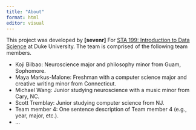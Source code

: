 ```yaml
---
title: "About"
format: html
editor: visual
---
```


This project was developed by **\[sevenr\]** For [STA 199: Introduction to Data Science](https://sta199-s23-2.github.io/) at Duke University. The team is comprised of the following team members.

-   Koji Bilbao: Neuroscience major and philosophy minor from Guam, Sophomore.
-   Maya Markus-Malone: Freshman with a computer science major and creative writing minor from Connecticut.
-   Michael Wang: Junior studying neuroscience with a music minor from Cary, NC.
-   Scott Tremblay: Junior studying computer science from NJ.
-   Team member 4: One sentence description of Team member 4 (e.g., year, major, etc.).
-   ...
